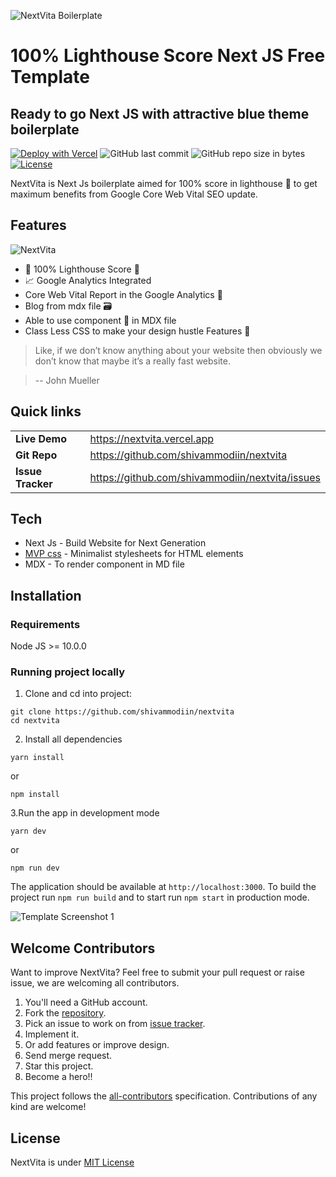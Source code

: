 ![NextVita Boilerplate](/static/images/banner.png)

# 100% Lighthouse Score Next JS Free Template

## Ready to go Next JS with attractive blue theme boilerplate

[![Deploy with Vercel](https://vercel.com/button)](https://vercel.com/new/git/external?repository-url=https%3A%2F%2Fgithub.com%2Fshivammodiin%2Fnextvita)
![GitHub last commit](https://img.shields.io/github/last-commit/shivammodiin/nextvita)
![GitHub repo size in bytes](https://img.shields.io/github/repo-size/shivammodiin/nextvita.svg)
[![License](https://img.shields.io/github/license/shivammodiin/nextvita.svg)](LICENSE)

NextVita is Next Js boilerplate aimed for 100% score in lighthouse 🚀 to get maximum benefits from Google Core Web Vital SEO update.

## Features

![NextVita](/static/images/lighthouse.webp)

- 🚀 100% Lighthouse Score 💯
- 📈 Google Analytics Integrated
- Core Web Vital Report in the Google Analytics 🔗
- Blog from mdx file 🗃️
- Able to use component 🎪 in MDX file
- Class Less CSS to make your design hustle Features 🥇

> Like, if we don’t know anything about your website then obviously
> we don’t know that maybe it’s a really fast website.

> -- John Mueller

## Quick links

|                   |                                                 |
| ----------------- | ----------------------------------------------- |
| **Live Demo**     | https://nextvita.vercel.app                     |
| **Git Repo**      | https://github.com/shivammodiin/nextvita        |
| **Issue Tracker** | https://github.com/shivammodiin/nextvita/issues |

## Tech

- Next Js - Build Website for Next Generation
- [MVP css](https://github.com/andybrewer/mvp/) - Minimalist stylesheets for HTML elements
- MDX - To render component in MD file

## Installation

### Requirements

Node JS >= 10.0.0

### Running project locally

1. Clone and cd into project:

```
git clone https://github.com/shivammodiin/nextvita
cd nextvita
```

2. Install all dependencies

```
yarn install
```

or

```
npm install
```

3.Run the app in development mode

```
yarn dev
```

or

```
npm run dev
```

The application should be available at `http://localhost:3000`.
To build the project run `npm run build` and to start run `npm start` in production mode.

![Template Screenshot 1](/static/images/screenshot_1.png)

## Welcome Contributors

Want to improve NextVita? Feel free to submit your pull request or raise issue, we are welcoming all contributors.

1. You'll need a GitHub account.
2. Fork the [repository](https://github.com/shivammodiin/nextvita).
3. Pick an issue to work on from [issue tracker](https://github.com/shivammodiin/nextvita/issues).
4. Implement it.
5. Or add features or improve design.
6. Send merge request.
7. Star this project.
8. Become a hero!!

This project follows the [all-contributors](https://github.com/all-contributors/all-contributors) specification. Contributions of any kind are welcome!

## License

NextVita is under [MIT License](LICENSE)
